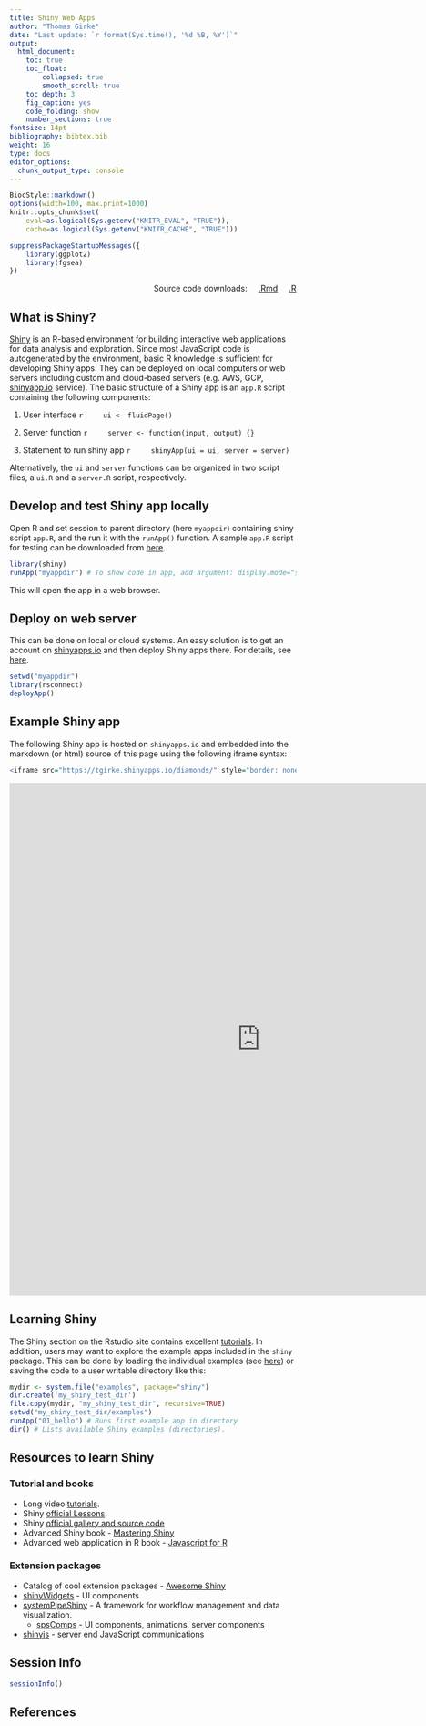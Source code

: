 ```yaml
---
title: Shiny Web Apps
author: "Thomas Girke"
date: "Last update: `r format(Sys.time(), '%d %B, %Y')`" 
output:
  html_document:
    toc: true
    toc_float:
        collapsed: true
        smooth_scroll: true
    toc_depth: 3
    fig_caption: yes
    code_folding: show
    number_sections: true
fontsize: 14pt
bibliography: bibtex.bib
weight: 16
type: docs
editor_options: 
  chunk_output_type: console
---
```


<!--
- Compile from command-line
Rscript -e "rmarkdown::render('shinyapps.Rmd', c('html_document'), clean=F); knitr::knit('shinyapps.Rmd', tangle=TRUE)"
-->

```r
BiocStyle::markdown()
options(width=100, max.print=1000)
knitr::opts_chunk$set(
    eval=as.logical(Sys.getenv("KNITR_EVAL", "TRUE")),
    cache=as.logical(Sys.getenv("KNITR_CACHE", "TRUE")))
```

```r
suppressPackageStartupMessages({
    library(ggplot2)
    library(fgsea)
})
```

<div style="text-align: right"> 
Source code downloads: &nbsp; &nbsp;
[.Rmd](https://raw.githubusercontent.com/tgirke/GEN242//main/content/en/tutorials/shinyapps/shinyapps.Rmd)  &nbsp; &nbsp; 
[.R](https://raw.githubusercontent.com/tgirke/GEN242//main/content/en/tutorials/shinyapps/shinyapps.R) 
</div>

## What is Shiny?

[Shiny](https://shiny.rstudio.com/gallery/) is an R-based environment for building interactive web applications for
data analysis and exploration. Since most JavaScript code is autogenerated by
the environment, basic R knowledge is sufficient for developing Shiny apps. 
They can be deployed on local computers or web servers including custom and cloud-based servers (e.g.
AWS, GCP, [shinyapp.io](http://www.shinyapps.io/) service). The basic structure of a Shiny app is an
`app.R` script containing the following components:

1. User interface
    ```r
    ui <- fluidPage()
    ```

2. Server function
    ```r
    server <- function(input, output) {}
    ```
3. Statement to run shiny app
    ```r
    shinyApp(ui = ui, server = server)
    ```

Alternatively, the `ui` and `server` functions can be organized in two script files, a `ui.R` and a `server.R` script, respectively. 

## Develop and test Shiny app locally

Open R and set session to parent directory (here `myappdir`) containing shiny script `app.R`, and the
run it with the `runApp()` function. A sample `app.R` script for testing can be downloaded from [here](https://raw.githubusercontent.com/tgirke/GEN242/gh-pages/_vignettes/07_Rbasics/shinyapp/app.R).

```r
library(shiny)
runApp("myappdir") # To show code in app, add argument: display.mode="showcase" 
```
This will open the app in a web browser.

## Deploy on web server

This can be done on local or cloud systems. An easy solution is to get an account on [shinyapps.io](http://www.shinyapps.io/)
and then deploy Shiny apps there. For details, see [here](https://shiny.rstudio.com/deploy/).

```r
setwd("myappdir")
library(rsconnect)
deployApp()
```

## Example Shiny app

The following Shiny app is hosted on `shinyapps.io` and embedded into the markdown (or html) source of this page
using the following iframe syntax:

```r
<iframe src="https://tgirke.shinyapps.io/diamonds/" style="border: none; width: 880px; height: 900px"></iframe>
```

<iframe src="https://tgirke.shinyapps.io/diamonds/" style="border: none; width: 880px; height: 900px"></iframe>


## Learning Shiny

The Shiny section on the Rstudio site contains excellent [tutorials](https://shiny.rstudio.com/tutorial/).
In addition, users may want to explore the example apps included in the `shiny` package. This can be
done by loading the individual examples (see [here](https://shiny.rstudio.com/tutorial/written-tutorial/lesson1/)) or saving
the code to a user writable directory like this:

```r
mydir <- system.file("examples", package="shiny")
dir.create('my_shiny_test_dir')
file.copy(mydir, "my_shiny_test_dir", recursive=TRUE)
setwd("my_shiny_test_dir/examples")
runApp("01_hello") # Runs first example app in directory 
dir() # Lists available Shiny examples (directories). 
```

## Resources to learn Shiny

### Tutorial and books 

- Long video [tutorials](https://shiny.rstudio.com/tutorial/).
- Shiny [official Lessons](https://shiny.rstudio.com/tutorial/written-tutorial/lesson1/).
- Shiny [official gallery and source code](https://shiny.rstudio.com/gallery/)
- Advanced Shiny book - [Mastering Shiny](https://mastering-shiny.org/index.html)
- Advanced web application in R book - [Javascript for R](https://book.javascript-for-r.com/)

### Extension packages
- Catalog of cool extension packages - [Awesome Shiny](https://github.com/nanxstats/awesome-shiny-extensions)
- [shinyWidgets](https://github.com/dreamRs/shinyWidgets) - UI components
- [systemPipeShiny](https://systempipe.org/sps/) - A framework for workflow management and data visualization.
    - [spsComps](https://systempipe.org/sps/dev/spscomps/) - UI components, animations, server components
- [shinyjs](https://deanattali.com/shinyjs/) - server end JavaScript communications

## Session Info

```r
sessionInfo()
```

## References
